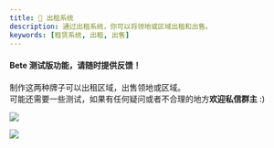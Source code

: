 ```yaml
---
title: 🏡 出租系统
description: 通过出租系统，你可以将领地或区域出租和出售。
keywords: [租赁系统, 出租, 出售]
---
```


#### Bete 测试版功能，请随时提供反馈！

制作这两种牌子可以出租区域，出售领地或区域。  
可能还需要一些测试，如果有任何疑问或者不合理的地方**欢迎私信群主** :)

![](/img/lands/rent_sign.png)

![](/img/lands/sell_sign.png)